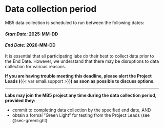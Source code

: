 # Data collection period {#sec-testdates}

MB5 data collection is scheduled to run between the following dates:

#### *Start Date:* **2025-MM-DD** {.unnumbered}

#### *End Date:* **2026-MM-DD** {.unnumbered}

It is essential that all participating labs do their best to collect data prior to the End Date. However, we understand that there may be disruptions to data collection for various reasons.

**If you are having trouble meeting this deadline, please alert the Project Leads (**{{< var email.support >}}**) as soon as possible to discuss options.**

***

**Labs may join the MB5 project any time during the data collection period, provided they:**

-   commit to completing data collection by the specified end date, AND
-   obtain a formal “Green Light” for testing from the Project Leads (see @sec-greenlight)
